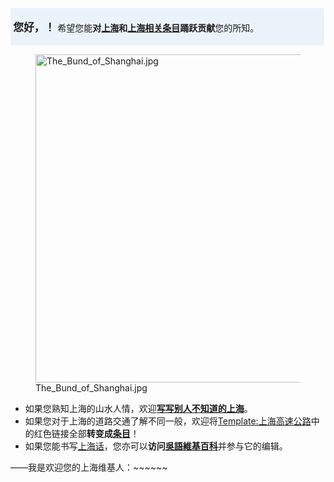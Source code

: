 <div style="width: 98%; margin: 0.2em 0; padding: 0.3em 0.3em; background: #ebf3fa;"><big>'''您好，{{PAGENAME}}！'''</big> 希望您能'''对[[上海]]和[[Portal:上海|上海相关条目]]踊跃贡献'''您的所知。</div>
[[File:The_Bund_of_Shanghai.jpg|525px]]
*如果您熟知上海的山水人情，欢迎'''[[Portal:上海/需要进行的工作|写写别人不知道的上海]]'''。
*如果您对于上海的道路交通了解不同一般，欢迎将[[Template:上海高速公路]]中的红色链接全部'''转变成[[Wikipedia:什么是条目|条目]]'''！
*如果您能书写[[上海话]]，您亦可以'''访问[[:wuu:|吳語維基百科]]'''并参与它的编辑。

——我是欢迎您的上海维基人：~~<includeonly>~~</includeonly><noinclude>~~</noinclude></center>

<noinclude>{{Documentation}}</noinclude>
